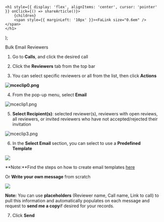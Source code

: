 

    <h1 style={{ display: 'flex', alignItems: 'center', cursor: 'pointer' }} onClick={() => shareArticle()}>
        {children} 
        <span style={{ marginLeft: '10px' }}><FaLink size="0.6em" /></span>
    </h1>
);

<ToastContainer />

<ClickableTitle>Bulk Email Reviewers</ClickableTitle>




1. Go to **Calls**, and click the desired call 


2. Click the **Reviewers** tab from the top bar 


3. You can select specific reviewers or all from the list, then click **Actions**


**![mceclip0.png](../../../resources/article-images/13619891294483-Bulk-Email-Reviewers_1.png)**


4. From the pop-up menu, select **Email**


![mceclip1.png](../../../resources/article-images/13619891294483-Bulk-Email-Reviewers_2.png)


5. **Select Recipient(s)**: selected reviewer(s), reviewers with open reviews, all reviewers, or invited reviewers who have not accepted/rejected their invitation  


![mceclip3.png](../../../resources/article-images/13619891294483-Bulk-Email-Reviewers_3.png)


6. In the **Select Email** section, you can select to use a **Predefined Template**


**![](../../../resources/article-images/13619891294483-Bulk-Email-Reviewers_4.png)**


**Note:**Find the steps on how to create email templates [here](https://docs-for-customers.slayte.com/hc/en-us/articles/115001375093-Email-Templates)


Or **Write your own message** from scratch 


![](../../../resources/article-images/13619891294483-Bulk-Email-Reviewers_5.png)


**Note:** You can use **placeholders** (Reviewer name, Call name, Link to call) to pull this information and automatically populates on each message and request to **send me a copy**if desired for your records. 


7. Click **Send**



